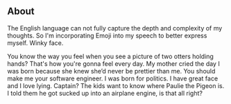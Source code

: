 ## About

The English language can not fully capture the depth and complexity of my thoughts. So I'm incorporating Emoji into my speech to better express myself. Winky face.

You know the way you feel when you see a picture of two otters holding hands? That's how you're gonna feel every day. 
My mother cried the day I was born because she knew she’d never be prettier than me. 
You should make me your software engineer. I was born for politics. I have great face and I love lying. 
Captain? The kids want to know where Paulie the Pigeon is. I told them he got sucked up into an airplane engine, is that all right?